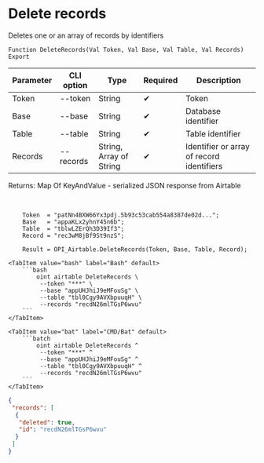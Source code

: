 ﻿---
sidebar_position: 4
description: Delete records and other functions to work with Airtable in the Open Integration Package, a free open-source integration library for 1C:Enterprise 8, OneScript and CLI
keywords: [1C, 1С, 1С:Enterprise, 1С:Enterprise 8.3, API, Integration, Services, Exchange, OneScript, CLI, Airtable]
---


# Delete records
 Deletes one or an array of records by identifiers



`Function DeleteRecords(Val Token, Val Base, Val Table, Val Records) Export`

  | Parameter | CLI option | Type | Required | Description |
  |-|-|-|-|-|
  | Token | --token | String | &#x2714; | Token |
  | Base | --base | String | &#x2714; | Database identifier |
  | Table | --table | String | &#x2714; | Table identifier |
  | Records | --records | String, Array of String | &#x2714; | Identifier or array of record identifiers |

  
  Returns:  Map Of KeyAndValue - serialized JSON response from Airtable

<br/>




```bsl title="1C:Enterprise/OneScript code example"
    Token  = "patNn4BXW66Yx3pdj.5b93c53cab554a8387de02d...";
    Base   = "appaKLx2yhnY45n6b";
    Table  = "tblwLZErQh3D39If3";
    Record = "rec3wM8jBf9St9nzS";

    Result = OPI_Airtable.DeleteRecords(Token, Base, Table, Record);
```
 

 <Tabs>
  
    <TabItem value="bash" label="Bash" default>
        ```bash
            oint airtable DeleteRecords \
             --token "***" \
             --base "appUHJhiJ9eMFouSg" \
             --table "tbl0Cgy9AVXbpuuqH" \
             --records "recdN26mlTGsP6wvu"
        ```
    </TabItem>
  
    <TabItem value="bat" label="CMD/Bat" default>
        ```batch
            oint airtable DeleteRecords ^
             --token "***" ^
             --base "appUHJhiJ9eMFouSg" ^
             --table "tbl0Cgy9AVXbpuuqH" ^
             --records "recdN26mlTGsP6wvu"
        ```
    </TabItem>
</Tabs>


```json title="Result"
{
 "records": [
  {
   "deleted": true,
   "id": "recdN26mlTGsP6wvu"
  }
 ]
}
```
